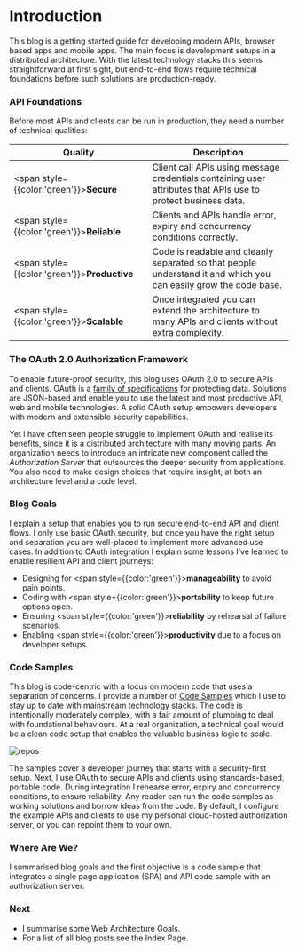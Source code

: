 # Introduction

This blog is a getting started guide for developing modern APIs, browser based apps and mobile apps. The main focus is development setups in a distributed architecture. With the latest technology stacks this seems straightforward at first sight, but end-to-end flows require technical foundations before such solutions are production-ready.

### API Foundations

Before most APIs and clients can be run in production, they need a number of technical qualities:

| Quality | Description |
| ------- | ----------- | 
| <span style={{color:'green'}}>**Secure**</span> | Client call APIs using message credentials containing user attributes that APIs use to protect business data. |
| <span style={{color:'green'}}>**Reliable**</span> | Clients and APIs handle error, expiry and concurrency conditions correctly. |
| <span style={{color:'green'}}>**Productive**</span> | Code is readable and cleanly separated so that people understand it and which you can easily grow the code base. |
| <span style={{color:'green'}}>**Scalable**</span> | Once integrated you can extend the architecture to many APIs and clients without extra complexity. |

### The OAuth 2.0 Authorization Framework

To enable future-proof security, this blog uses OAuth 2.0 to secure APIs and clients. OAuth is a [family of specifications](https://datatracker.ietf.org/doc/html/rfc6749) for protecting data. Solutions are JSON-based and enable you to use the latest and most productive API, web and mobile technologies. A solid OAuth setup empowers developers with modern and extensible security capabilities.

Yet I have often seen people struggle to implement OAuth and realise its benefits, since it is a distributed architecture with many moving parts. An organization needs to introduce an intricate new component called the *Authorization Server* that outsources the deeper security from applications. You also need to make design choices that require insight, at both an architecture level and a code level.

### Blog Goals

I explain a setup that enables you to run secure end-to-end API and client flows. I only use basic OAuth security, but once you have the right setup and separation you are well-placed to implement more advanced use cases. In addition to OAuth integration I explain some lessons I’ve learned to enable resilient API and client journeys:

- Designing for <span style={{color:'green'}}>**manageability**</span> to avoid pain points.
- Coding with <span style={{color:'green'}}>**portability**</span> to keep future options open.
- Ensuring <span style={{color:'green'}}>**reliability**</span> by rehearsal of failure scenarios.
- Enabling <span style={{color:'green'}}>**productivity**</span> due to a focus on developer setups.

### Code Samples

This blog is code-centric with a focus on modern code that uses a separation of concerns. I provide a number of [Code Samples](https://github.com/gary-archer) which I use to stay up to date with mainstream technology stacks. The code is intentionally moderately complex, with a fair amount of plumbing to deal with foundational behaviours. At a real organization, a technical goal would be a clean code setup that enables the valuable business logic to scale.


![repos](/images/1/repos.jpg)

The samples cover a developer journey that starts with a security-first setup. Next, I use OAuth to secure APIs and clients using standards-based, portable code. During integration I rehearse error, expiry and concurrency conditions, to ensure reliability. Any reader can run the code samples as working solutions and borrow ideas from the code. By default, I configure the example APIs and clients to use my personal cloud-hosted authorization server, or you can repoint them to your own.

### Where Are We?

I summarised blog goals and the first objective is a code sample that integrates a single page application (SPA) and API code sample with an authorization server.

### Next

- I summarise some <Link href='/posts/web-architecture-goals'>Web Architecture Goals</Link>.
- For a list of all blog posts see the <Link href='/posts/index'>Index Page</Link>.
